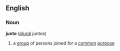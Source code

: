 ==English==
===Noun===
'''junto''' (''[[plural]]'' juntos)

#a [[group]] of persons joined for a [[common]] [[purpose]]